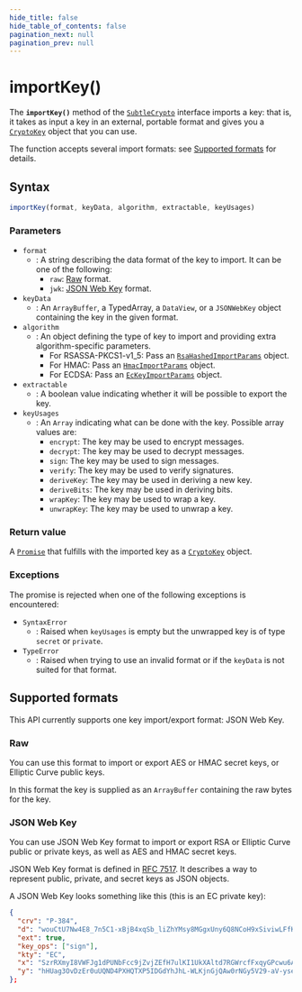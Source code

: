 ```yaml
---
hide_title: false
hide_table_of_contents: false
pagination_next: null
pagination_prev: null
---
```

# importKey()

The **`importKey()`** method of the [`SubtleCrypto`](../SubtleCrypto.mdx)
interface imports a key: that is, it takes as input a key in an external, portable
format and gives you a [`CryptoKey`](../../CryptoKey/CryptoKey.mdx) object that you can use.

The function accepts several import formats: see [Supported formats](#supported-formats) for details.

## Syntax

```js
importKey(format, keyData, algorithm, extractable, keyUsages)
```

### Parameters

- `format`
  - : A string describing the data format of the key to import. It can be one of the following:
    - `raw`: [Raw](#raw) format.
    - `jwk`: [JSON Web Key](#json_web_key) format.
- `keyData`
  - : An `ArrayBuffer`, a TypedArray, a `DataView`, or a `JSONWebKey` object containing the key in
    the given format.
- `algorithm`
  - : An object defining the type of key to import and providing extra algorithm-specific parameters.
    - For RSASSA-PKCS1-v1_5:
      Pass an [`RsaHashedImportParams`](../../RsaHashedImportParams/RsaHashedImportParams.mdx) object.
    - For HMAC:
      Pass an [`HmacImportParams`](../../HmacImportParams/HmacImportParams.mdx) object.
    - For ECDSA:
      Pass an [`EcKeyImportParams`](../../EcKeyImportParams/EcKeyImportParams.mdx) object.
- `extractable`
  - : A boolean value indicating whether it will be possible to export the key.
- `keyUsages`
  - : An `Array` indicating what can be done with the key. Possible array values are:
    - `encrypt`: The key may be used to encrypt messages.
    - `decrypt`: The key may be used to decrypt messages.
    - `sign`: The key may be used to sign messages.
    - `verify`: The key may be used to verify signatures.
    - `deriveKey`: The key may be used in deriving a new key.
    - `deriveBits`: The key may be used in deriving bits.
    - `wrapKey`: The key may be used to wrap a key.
    - `unwrapKey`: The key may be used to unwrap a key.

### Return value

A [`Promise`](../../Promise/Promise.mdx)
that fulfills with the imported key as a [`CryptoKey`](../../CryptoKey/CryptoKey.mdx) object.

### Exceptions

The promise is rejected when one of the following exceptions is encountered:

- `SyntaxError`
  - : Raised when `keyUsages` is empty but the unwrapped key is of
    type `secret` or `private`.
- `TypeError`
  - : Raised when trying to use an invalid format or if the `keyData`
    is not suited for that format.

## Supported formats

This API currently supports one key import/export format: JSON Web Key.

### Raw

You can use this format to import or export AES or HMAC secret keys, or Elliptic Curve
public keys.

In this format the key is supplied as an `ArrayBuffer` containing the raw bytes for the key.


### JSON Web Key

You can use JSON Web Key format to import or export RSA or Elliptic Curve public or
private keys, as well as AES and HMAC secret keys.

JSON Web Key format is defined in [RFC 7517](https://datatracker.ietf.org/doc/html/rfc7517).
It describes a way to represent public, private, and secret keys as JSON objects.

A JSON Web Key looks something like this (this is an EC private key):

```json
{
  "crv": "P-384",
  "d": "wouCtU7Nw4E8_7n5C1-xBjB4xqSb_liZhYMsy8MGgxUny6Q8NCoH9xSiviwLFfK_",
  "ext": true,
  "key_ops": ["sign"],
  "kty": "EC",
  "x": "SzrRXmyI8VWFJg1dPUNbFcc9jZvjZEfH7ulKI1UkXAltd7RGWrcfFxqyGPcwu6AQ",
  "y": "hHUag3OvDzEr0uUQND4PXHQTXP5IDGdYhJhL-WLKjnGjQAw0rNGy5V29-aV-yseW"
};
```
